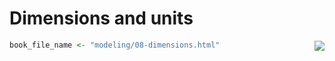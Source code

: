 # Dimensions and units {#dimensions-and-units}

<div style="float:right;">[![](www/icons/edit.png)](https://github.com/ProjectMOSAIC/MOSAIC-Calculus/blob/main/modeling/08-dimensions.Rmd)</div>

```r
book_file_name <- "modeling/08-dimensions.html"
```


